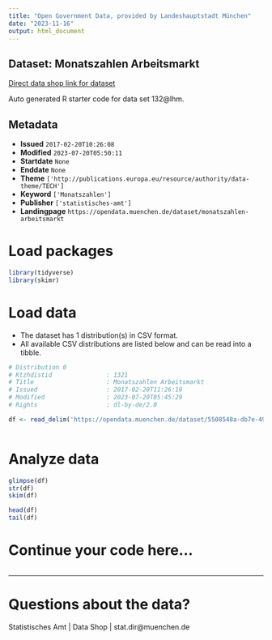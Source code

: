 ```yaml
---
title: "Open Government Data, provided by Landeshauptstadt München"
date: "2023-11-16"
output: html_document
---
```


## Dataset: Monatszahlen Arbeitsmarkt

[Direct data shop link for dataset](https://opendata.muenchen.de/dataset/monatszahlen-arbeitsmarkt)

Auto generated R starter code for data set 132@lhm.

## Metadata

- **Issued** `2017-02-20T10:26:08`
- **Modified** `2023-07-20T05:50:11`
- **Startdate** `None`
- **Enddate** `None`
- **Theme** `['http://publications.europa.eu/resource/authority/data-theme/TECH']`
- **Keyword** `['Monatszahlen']`
- **Publisher** `['statistisches-amt']`
- **Landingpage** `https://opendata.muenchen.de/dataset/monatszahlen-arbeitsmarkt`


# Load packages

```r

library(tidyverse)
library(skimr)

```

# Load data

-   The dataset has 1 distribution(s) in CSV format.
-   All available CSV distributions are listed below and can be read into a tibble.

```r

# Distribution 0
# Ktzhdistid               : 1321
# Title                    : Monatszahlen Arbeitsmarkt
# Issued                   : 2017-02-20T11:26:19
# Modified                 : 2023-07-20T05:45:29
# Rights                   : dl-by-de/2.0

df <- read_delim('https://opendata.muenchen.de/dataset/5508548a-db7e-49f1-a77e-b0763b00eb97/resource/0b6fe83d-4bf9-4789-9752-a3aefb073020/download/monatszahlen2307_arbeitsmarkt_10_07_23_nosum.csv')



```

# Analyze data

```r

glimpse(df)
str(df)
skim(df)

head(df)
tail(df)

```

# Continue your code here...

```r

```

------------------------------------------------------------------------

# Questions about the data?

Statistisches Amt | Data Shop | stat.dir@muenchen.de

